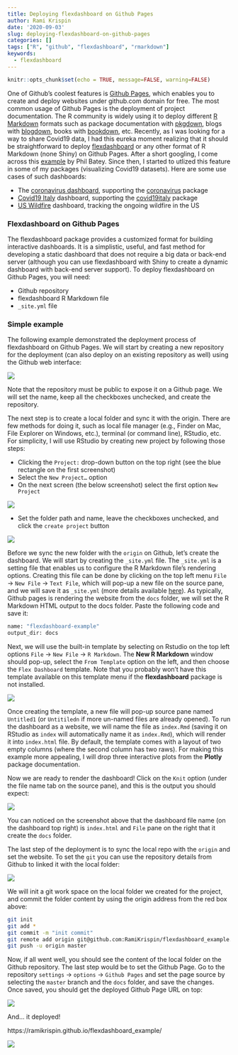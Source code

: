 ```yaml
---
title: Deploying flexdashboard on Github Pages
author: Rami Krispin
date: '2020-09-03'
slug: deploying-flexdashboard-on-github-pages
categories: []
tags: ["R", "github", "flexdashboard", "rmarkdown"]
keywords:
  - flexdashboard
---
```


```r
knitr::opts_chunk$set(echo = TRUE, message=FALSE, warning=FALSE)
```

<!--more-->
One of Github's coolest features is [Github Pages](https://pages.github.com/), which enables you to create and deploy websites under github.com domain for free. The most common usage of Github Pages is the deployment of project documentation. The R community is widely using it to deploy different [R Markdown](https://rmarkdown.rstudio.com/) formats such as package documentation with [pkgdown](https://pkgdown.r-lib.org/), blogs with [blogdown](https://bookdown.org/yihui/blogdown/), books with [bookdown](https://bookdown.org/), etc. Recently, as I was looking for a way to share Covid19 data, I had this eureka moment realizing that it should be straightforward to deploy [flexdashboard](https://rmarkdown.rstudio.com/flexdashboard/) or any other format of R Markdown (none Shiny) on Github Pages. After a short googling, I come across this [example](https://github.com/pbatey/flexdashboard-example) by Phil Batey. Since then, I started to utlized this feature in some of my packages (visualizing Covid19 datasets). Here are some use cases of such dashboards:

* The [coronavirus dashboard](https://ramikrispin.github.io/coronavirus_dashboard/), supporting the [coronavirus](https://github.com/RamiKrispin/coronavirus) package
* [Covid19 Italy](https://github.com/RamiKrispin/italy_dash) dashboard, supporting the [covid19italy](https://github.com/RamiKrispin/covid19italy) package
* [US Wildfire](https://ramikrispin.github.io/uswildfire/) dashboard, tracking the ongoing wildfire in the US

### Flexdashboard on Github Pages

The flexdashboard package provides a customized format for building interactive dashboards. It is a simplistic, useful, and fast method for developing a static dashboard that does not require a big data or back-end server (although you can use flexdashboard with Shiny to create a dynamic dashboard with back-end server support). To deploy flexdashboard on Github Pages, you will need:

* Github repository
* flexdashboard R Markdown file
* `_site.yml` file


### Simple example

The following example demonstrated the deployment process of flexdashboard on Github Pages. We will start by creating a new repository for the deployment (can also deploy on an existing repository as well) using the Github web interface:

![](/post/2020-09-02-deploy-flexdashboard-on-github-pages_files/new_repo.png)

Note that the repository must be public to expose it on a Github page. We will set the name, keep all the checkboxes unchecked, and create the repository. 

The next step is to create a local folder and sync it with the origin. There are few methods for doing it, such as local file manager (e.g., Finder on Mac, File Explorer on Windows, etc.), terminal (or command line), RStudio, etc.  For simplicity, I will use RStudio by creating new project by following those steps:

* Clicking the `Project:` drop-down button on the top right (see the blue rectangle on the first screenshot)
* Select the `New Project…` option
* On the next screen (the below screenshot) select the first option `New Project`

![](/post/2020-09-02-deploy-flexdashboard-on-github-pages_files/new_project.png)


* Set the folder path and name, leave the checkboxes unchecked, and click the `create project` button

![](/post/2020-09-02-deploy-flexdashboard-on-github-pages_files/new_project_folder.png)


Before we sync the new folder with the `origin` on Github, let's create the dashboard. We will start by creating the `_site.yml` file. The `_site.yml` is a setting file that enables us to configure the R Markdown file's rendering options. Creating this file can be done by clicking on the top left menu `File` -> `New File` -> `Text File`, which will pop-up a new file on the source pane, and we will save it as `_site.yml` (more details available [here](https://bookdown.org/yihui/rmarkdown/rmarkdown-site.html)). As typically, Github pages is rendering the website from the `docs` folder, we will set the R Markdown HTML output to the docs folder. Paste the following code and save it:

``` bash
name: "flexdashboard-example"
output_dir: docs
```

Next, we will use the built-in template by selecting on Rstudio on the top left options `File` -> `New File` -> `R Markdown`. The **New R Markdown** window should pop-up, select the `From Template` option on the left, and then choose the `Flex Dashboard` template. Note that you probably won't have this template available on this template menu if the **flexdashboard** package is not installed.

![](/post/2020-09-02-deploy-flexdashboard-on-github-pages_files/markdown temp.png)

Once creating the template, a new file will pop-up source pane named `Untitled1` (or `Untitiledn` if more un-named files are already opened). To run the dashboard as a website, we will name the file as `index.Rmd` (saving it on RStudio as `index` will automatically name it as `index.Rmd`), which will render it into `index.html` file. By default, the template comes with a layout of two empty columns (where the second column has two raws). For making this example more appealing, I will drop three interactive plots from the **Plotly** package documentation.

Now we are ready to render the dashboard! Click on the `Knit` option (under the file name tab on the source pane), and this is the output you should expect:

![](/post/2020-09-02-deploy-flexdashboard-on-github-pages_files/render dash.png)

You can noticed on the screenshot above that the dashboard file name (on the dashboard top right) is `index.html` and `File` pane on the right that it create the `docs` folder. 

The last step of the deployment is to sync the local repo with the `origin` and set the website. To set the `git` you can use the repository details from Github to linked it with the local folder:

![](/post/2020-09-02-deploy-flexdashboard-on-github-pages_files/setting repo.png)


We will init a git work space on the local folder we created for the project, and commit the folder content by using the origin address from the red box above:

``` bash
git init
git add *
git commit -m "init commit"
git remote add origin git@github.com:RamiKrispin/flexdashboard_example.git
git push -u origin master
```

Now, if all went well, you should see the content of the local folder on the Github repository. The last step would be to set the Github Page. Go to the repository `settings` -> `options` -> `Github Pages` and set the page source by selecting the `master` branch and the `docs` folder, and save the changes. Once saved, you should get the deployed Github Page URL on top:

![](/post/2020-09-02-deploy-flexdashboard-on-github-pages_files/github pages.png)


And... it deployed! 

https://ramikrispin.github.io/flexdashboard_example/


![](/post/2020-09-02-deploy-flexdashboard-on-github-pages_files/dashboard.png)

